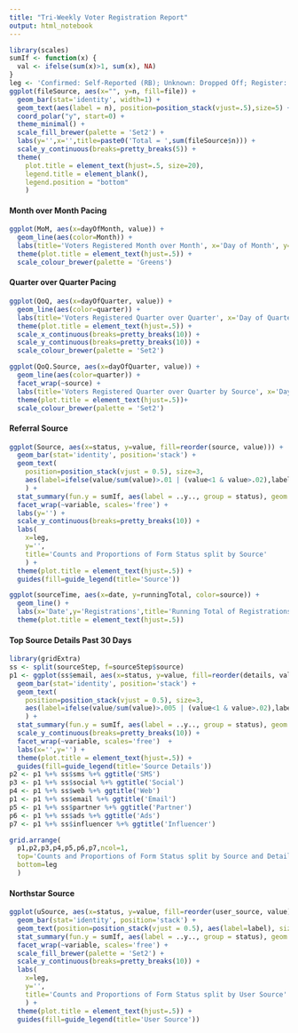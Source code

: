 ```yaml
---
title: "Tri-Weekly Voter Registration Report"
output: html_notebook
---
```


```r
library(scales)
sumIf <- function(x) {
  val <- ifelse(sum(x)>1, sum(x), NA)
}
leg <- 'Confirmed: Self-Reported (RB); Unknown: Dropped Off; Register: Voter Registration'
ggplot(fileSource, aes(x="", y=n, fill=file)) + 
  geom_bar(stat='identity', width=1) + 
  geom_text(aes(label = n), position=position_stack(vjust=.5),size=5) + 
  coord_polar("y", start=0) +
  theme_minimal() +
  scale_fill_brewer(palette = 'Set2') +
  labs(y='',x='',title=paste0('Total = ',sum(fileSource$n))) +
  scale_y_continuous(breaks=pretty_breaks(5)) +
  theme(
    plot.title = element_text(hjust=.5, size=20),
    legend.title = element_blank(),
    legend.position = "bottom"
    ) 
```

#### Month over Month Pacing

```r
ggplot(MoM, aes(x=dayOfMonth, value)) +
  geom_line(aes(color=Month)) + 
  labs(title='Voters Registered Month over Month', x='Day of Month', y='Voters Registered') +
  theme(plot.title = element_text(hjust=.5)) + 
  scale_colour_brewer(palette = 'Greens') 
```

#### Quarter over Quarter Pacing

```r
ggplot(QoQ, aes(x=dayOfQuarter, value)) +
  geom_line(aes(color=quarter)) + 
  labs(title='Voters Registered Quarter over Quarter', x='Day of Quarter', y='Voters Registered') +
  theme(plot.title = element_text(hjust=.5)) +
  scale_x_continuous(breaks=pretty_breaks(10)) + 
  scale_y_continuous(breaks=pretty_breaks(10)) +
  scale_colour_brewer(palette = 'Set2')
```

```r
ggplot(QoQ.Source, aes(x=dayOfQuarter, value)) +
  geom_line(aes(color=quarter)) + 
  facet_wrap(~source) +
  labs(title='Voters Registered Quarter over Quarter by Source', x='Day of Quarter', y='Voters Registered') +
  theme(plot.title = element_text(hjust=.5))+
  scale_colour_brewer(palette = 'Set2')
```

#### Referral Source
```r
ggplot(Source, aes(x=status, y=value, fill=reorder(source, value))) +
  geom_bar(stat='identity', position='stack') +
  geom_text(
    position=position_stack(vjust = 0.5), size=3, 
    aes(label=ifelse(value/sum(value)>.01 | (value<1 & value>.02),label,NA))
    ) +
  stat_summary(fun.y = sumIf, aes(label = ..y.., group = status), geom = "text", vjust=-.2) +
  facet_wrap(~variable, scales='free') +
  labs(y='') +
  scale_y_continuous(breaks=pretty_breaks(10)) +
  labs(
    x=leg,
    y='',
    title='Counts and Proportions of Form Status split by Source'
    ) +
  theme(plot.title = element_text(hjust=.5)) + 
  guides(fill=guide_legend(title='Source')) 
```
```r
ggplot(sourceTime, aes(x=date, y=runningTotal, color=source)) +
  geom_line() + 
  labs(x='Date',y='Registrations',title='Running Total of Registrations by Source') +
  theme(plot.title = element_text(hjust=.5))
```

#### Top Source Details Past 30 Days

```r
library(gridExtra)
ss <- split(sourceStep, f=sourceStep$source)
p1 <- ggplot(ss$email, aes(x=status, y=value, fill=reorder(details, value))) +
  geom_bar(stat='identity', position='stack') +
  geom_text(
    position=position_stack(vjust = 0.5), size=3,
    aes(label=ifelse(value/sum(value)>.005 | (value<1 & value>.02),label,NA))
    ) +
  stat_summary(fun.y = sumIf, aes(label = ..y.., group = status), geom = "text", vjust=-.2) +
  scale_y_continuous(breaks=pretty_breaks(10)) +
  facet_wrap(~variable, scales='free')  + 
  labs(x='',y='') +
  theme(plot.title = element_text(hjust=.5)) + 
  guides(fill=guide_legend(title='Source Details'))
p2 <- p1 %+% ss$sms %+% ggtitle('SMS')
p3 <- p1 %+% ss$social %+% ggtitle('Social')
p4 <- p1 %+% ss$web %+% ggtitle('Web')
p1 <- p1 %+% ss$email %+% ggtitle('Email')
p5 <- p1 %+% ss$partner %+% ggtitle('Partner')
p6 <- p1 %+% ss$ads %+% ggtitle('Ads')
p7 <- p1 %+% ss$influencer %+% ggtitle('Influencer')

grid.arrange(
  p1,p2,p3,p4,p5,p6,p7,ncol=1,
  top='Counts and Proportions of Form Status split by Source and Details',
  bottom=leg
  )

```

#### Northstar Source

```r
ggplot(uSource, aes(x=status, y=value, fill=reorder(user_source, value))) +
  geom_bar(stat='identity', position='stack') +
  geom_text(position=position_stack(vjust = 0.5), aes(label=label), size=3) +
  stat_summary(fun.y = sumIf, aes(label = ..y.., group = status), geom = "text", vjust=-.2) +
  facet_wrap(~variable, scales='free') +
  scale_fill_brewer(palette = 'Set2') +
  scale_y_continuous(breaks=pretty_breaks(10)) + 
  labs(
    x=leg,
    y='',
    title='Counts and Proportions of Form Status split by User Source'
    ) +
  theme(plot.title = element_text(hjust=.5)) + 
  guides(fill=guide_legend(title='User Source'))
```

